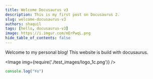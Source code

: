 ```yaml
---
title: Welcome Docusaurus v3
description: This is my first post on Docusaurus 2.
slug: welcome-docusaurus-v3
authors: shaquil
tags: [hello, docusaurus-v3]
image: https://i.imgur.com/mErPwqL.png
hide_table_of_contents: false
---
```



Welcome to my personal blog! This website is build with docusaurus.

<Image img={require('./test_images/logo_1c.png')} />

```javascript title="test"
console.log("Yo")
```